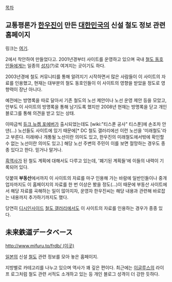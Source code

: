 [[목차]]
== 교통평론가 [[한우진]]이 만든 [[대한민국]]의 신설 철도 정보 관련 홈페이지 ==
링크는 [http://frdb2.wo.to/ 여기].

2에서 착안하여 만들었다고. 2001년경부터 사이트를 운영하고 있으며 국내 [[철도 동호인]]들에게는 일종의 [[성지]](?)로 여겨지는 곳이기도 하다.

2003년경에 철도 커뮤니티를 통해 알려지기 시작하면서 많은 사람들이 이 사이트의 자료를 인용했고, 현재는 대부분의 철도 동호인들이 이 사이트의 영향을 받았을 정도로 영향력이 장난 아니다.

예전에는 방명록을 따로 달아서 기존 철도의 노선 제안이나 노선 운영 제안 등을 모았고, 안부도 이 사이트의 방명록을 통해 남기도록 했지만 2008년 현재는 방명록을 닫고 개인 블로그를 통해 의견을 받고 있는 상태.

이따금씩 [[듀크 뉴켐 포에버]]가 출시되었는데도 [wiki:"티스푼 공사" 티스푼]에 손조차 안댄(…) 노선들도 사이트에 있기 때문에[* DC 철도 갤러리에선 이런 노선을 '미래철도'라고 부른다. 미래에나 개통될 노선이란 의미도 있고, 한우진의 미래철도에서밖에 확인할 수 없는 노선이란 의미도 있고.] 해당 노선 주변의 주민이 이를 보면 절망하는 경우도 종종 있다고 한다. 믿거나 말거나.

[[흑역사]]가 된 철도 계획에 대해서도 다루고 있는데, '폐기된 계획들'에 이들의 내력이 기록되어 있다.

덧붙여 '''부동산'''에서까지 이 사이트의 자료를 마구 인용해 가는 바람에 일반인들이나 중개업자까지도 이 홈페이지의 자료를 한 번 이상은 봤을 정도(…)이 때문에 부동산 사이트에서 해당 자료를 곡해하는 일이 많아지자, 운영자 한우진씨는 해당 내용과 관련해 바로잡는 내용까지 추가하기까지도 했다.

당연히 [[디시인사이드]] [[철도 갤러리]]에서도 이 사이트의 자료를 인용하는 경우가 종종 있다.

== 未来鉄道データベース ==
[[http://www.mifuru.to/frdb/ (이곳)]]

[[일본]]의 신설 [[철도]] 관련 정보를 모아 놓은 홈페이지.

지방별로 카테고리를 나누고 있으며 역사가 꽤 깊은 편이다. 최근에는 [[이글루스]]의 라이프 로그처럼 철도 관련 서적도 소개하고 있는 등 개인 블로그 성격이 더 강한 듯하다.



